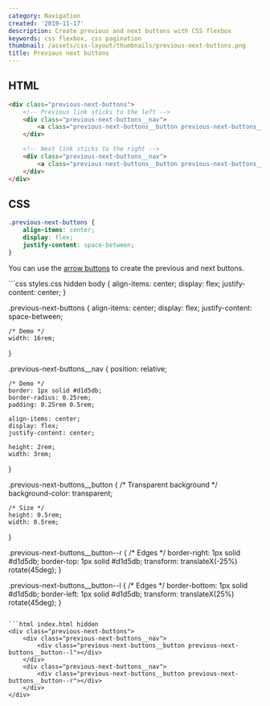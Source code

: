 ```yaml
---
category: Navigation
created: '2019-11-17'
description: Create previous and next buttons with CSS flexbox
keywords: css flexbox, css pagination
thumbnail: /assets/css-layout/thumbnails/previous-next-buttons.png
title: Previous next buttons
---
```


## HTML

```html index.html
<div class="previous-next-buttons">
    <!-- Previous link sticks to the left -->
    <div class="previous-next-buttons__nav">
        <a class="previous-next-buttons__button previous-next-buttons__button--l"></a>
    </div>

    <!-- Next link sticks to the right -->
    <div class="previous-next-buttons__nav">
        <a class="previous-next-buttons__button previous-next-buttons__button--r"></a>
    </div>
</div>
```

## CSS

```css styles.css
.previous-next-buttons {
    align-items: center;
    display: flex;
    justify-content: space-between;
}
```

You can use the [arrow buttons](https://phuoc.ng/collection/css-layout/arrow-buttons/) to create the previous and next buttons.

<Playground>
```css styles.css hidden
body {
    align-items: center;
    display: flex;
    justify-content: center;
}

.previous-next-buttons {
    align-items: center;
    display: flex;
    justify-content: space-between;

    /* Demo */
    width: 16rem;
}

.previous-next-buttons__nav {
    position: relative;

    /* Demo */
    border: 1px solid #d1d5db;
    border-radius: 0.25rem;
    padding: 0.25rem 0.5rem;

    align-items: center;
    display: flex;
    justify-content: center;

    height: 2rem;
    width: 3rem;
}

.previous-next-buttons__button {
    /* Transparent background */
    background-color: transparent;

    /* Size */
    height: 0.5rem;
    width: 0.5rem;
}

.previous-next-buttons__button--r {
    /* Edges */
    border-right: 1px solid #d1d5db;
    border-top: 1px solid #d1d5db;
    transform: translateX(-25%) rotate(45deg);
}

.previous-next-buttons__button--l {
    /* Edges */
    border-bottom: 1px solid #d1d5db;
    border-left: 1px solid #d1d5db;
    transform: translateX(25%) rotate(45deg);
}
```

```html index.html hidden
<div class="previous-next-buttons">
    <div class="previous-next-buttons__nav">
        <div class="previous-next-buttons__button previous-next-buttons__button--l"></div>
    </div>
    <div class="previous-next-buttons__nav">
        <div class="previous-next-buttons__button previous-next-buttons__button--r"></div>
    </div>
</div>
```
</Playground>
